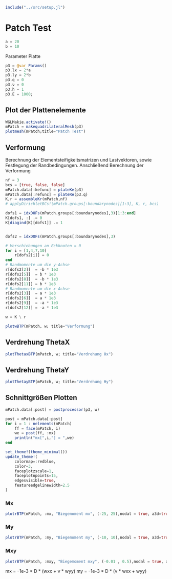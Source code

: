 ```julia
include("../src/setup.jl")
```

# Patch Test

```julia
a = 20 
b = 10 
```

Parameter Platte 
```julia
p3 = @var Params()
p3.lx = 2*a
p3.ly = 2*b
p3.q = 0
p3.ν = 0
p3.h = 1
p3.E = 1000;
```

## Plot der Plattenelemente
```julia
WGLMakie.activate!()
mPatch = makequadrilateralMesh(p3)
plotmesh(mPatch;title="Patch Test")
```

## Verformung 

Berechnung der Elementsteifigkeitsmatrizen und Lastvektoren, sowie Festlegung der Randbedingungen. Anschließend Berechnung der Verformung

```julia
nf = 3
bcs = [true, false, false]
mPatch.data[:kefunc] = plateKe(p3)
mPatch.data[:refunc] = plateRe(p3.q)
K,r = assembleKr(mPatch,nf)
# applyDirichletBCs!(mPatch.groups[:boundarynodes][1:3], K, r, bcs)

dofs1 = idxDOFs(mPatch.groups[:boundarynodes],3)[1:3:end]
K[dofs1, :] .= 0
K[diagind(K)[dofs1]] .= 1


dofs2 = idxDOFs(mPatch.groups[:boundarynodes],3)

# Verschiebungen an Eckknoten = 0
for i = [1,4,7,10]
    r[dofs2[i]] = 0
end
# Randmomente um die y-Achse
r[dofs2[2]]  = -b * 1e3
r[dofs2[5]]  = b * 1e3
r[dofs2[8]]  = -b * 1e3
r[dofs2[11]] = b * 1e3
# Randmomente um die x-Achse 
r[dofs2[3]]  = a * 1e3
r[dofs2[6]]  = a * 1e3
r[dofs2[9]]  = -a * 1e3
r[dofs2[12]] = -a * 1e3

w = K \ r
```

```julia
plotwBTP(mPatch, w; title="Verformung")
```

## Verdrehung ThetaX
```julia
plotThetaxBTP(mPatch, w; title="Verdrehung θx")
```

## Verdrehung ThetaY
```julia
plotThetayBTP(mPatch, w; title="Verdrehung θy")
```

## Schnittgrößen Plotten 

```julia
mPatch.data[:post] = postprocessor(p3, w)
```

```julia
post = mPatch.data[:post]
for i = 1 : nelements(mPatch)
    ff = face(mPatch, i)
    we = post(ff, :mx)
    println("mx[",i,"] = ",we)
end
```

```julia
set_theme!(theme_minimal())
update_theme!(
    colormap=:redblue,
    color=3,
    faceplotzscale=1,
    faceplotnpoints=15,
    edgesvisible=true,
    featureedgelinewidth=2.5
)
```

### Mx
```julia
plotrBTP(mPatch, :mx, "Biegemoment mx", (-25, 25),nodal = true, a3d=true)
```

### My
```julia
plotrBTP(mPatch, :my, "Biegemoment my", (-10, 10),nodal = true, a3d=true)
```

### Mxy
```julia
plotrBTP(mPatch, :mxy, "Biegemoment mxy", (-0.01 , 0.5),nodal = true, a3d=true)
```


mx = -1e-3 * D * (wxx + ν * wyy)
my = -1e-3 * D * (ν * wxx + wyy)
